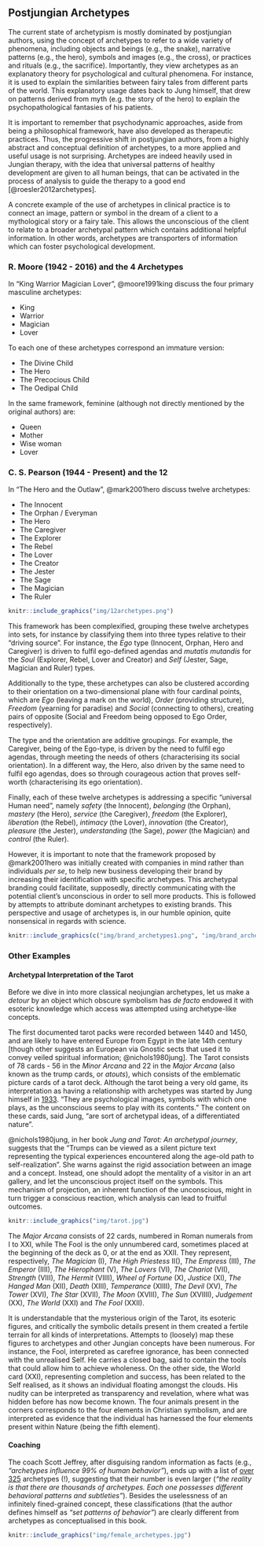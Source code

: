 ## Postjungian Archetypes

The current state of archetypism is mostly dominated by postjungian authors, using the concept of archetypes to refer to a wide variety of phenomena, including objects and beings (e.g., the snake), narrative patterns (e.g., the hero), symbols and images (e.g., the cross), or practices and rituals (e.g., the sacrifice). Importantly, they view archetypes as an explanatory theory for psychological and cultural phenomena. For instance, it is used to explain the similarities between fairy tales from different parts of the world. This explanatory usage dates back to Jung himself, that drew on patterns derived from myth (e.g. the story of the hero) to explain the psychopathological fantasies of his patients. 


It is important to remember that psychodynamic approaches, aside from being a philosophical framework, have also developed as therapeutic practices. Thus, the progressive shift in postjungian authors, from a highly abstract and conceptual definition of archetypes, to a more applied and useful usage is not surprising. Archetypes are indeed heavily used in Jungian therapy, with the idea that universal patterns of healthy development are given to all human beings, that can be activated in the process of analysis to guide the therapy to a good end [@roesler2012archetypes].

A concrete example of the use of archetypes in clinical practice is to connect an image, pattern or symbol in the dream of a client to a mythological story or a fairy tale. This allows the unconscious of the client to relate to a broader archetypal pattern which contains additional helpful information. In other words, archetypes are transporters of information which can foster psychological development.


### R. Moore (1942 - 2016) and the 4 Archetypes

In "King Warrior Magician Lover", @moore1991king discuss the four primary masculine archetypes:

- King
- Warrior
- Magician
- Lover
  
To each one of these archetypes correspond an immature version: 

- The Divine Child
- The Hero
- The Precocious Child
- The Oedipal Child

  
In the same framework, feminine (although not directly mentioned by the original authors) are:

- Queen 
- Mother
- Wise woman
- Lover

### C. S. Pearson (1944 - Present) and the 12

In "The Hero and the Outlaw", @mark2001hero discuss twelve archetypes:
 
- The Innocent
- The Orphan / Everyman
- The Hero
- The Caregiver
- The Explorer
- The Rebel
- The Lover
- The Creator
- The Jester
- The Sage
- The Magician
- The Ruler


```r
knitr::include_graphics("img/12archetypes.png")
```

This framework has been complexified, grouping these twelve archetypes into sets, for instance by classifying them into three types relative to their "driving source". For instance, the *Ego* type (Innocent, Orphan, Hero and Caregiver) is driven to fulfil ego-defined agendas and *mutatis mutandis* for the *Soul* (Explorer, Rebel, Lover and Creator) and *Self* (Jester, Sage, Magician and Ruler) types. 

Additionally to the type, these archetypes can also be clustered according to their orientation on a two-dimensional plane with four cardinal points, which are *Ego* (leaving a mark on the world), *Order* (providing structure), *Freedom* (yearning for paradise) and *Social* (connecting to others), creating pairs of opposite (Social and Freedom being opposed to Ego Order, respectively).

The type and the orientation are additive groupings. For example, the Caregiver, being of the Ego-type, is driven by the need to fulfil ego agendas, through meeting the needs of others (characterising its social orientation). In a different way, the Hero, also driven by the same need to fulfil ego agendas, does so through courageous action that proves self-worth (characterising its ego orientation).

Finally, each of these twelve archetypes is addressing a specific "universal Human need", namely *safety* (the Innocent), *belonging* (the Orphan), *mastery* (the Hero), *service* (the Caregiver), *freedom* (the Explorer), *liberation* (the Rebel), *intimacy* (the Lover), *innovation* (the Creator), *pleasure* (the Jester), *understanding* (the Sage), *power* (the Magician) and *control* (the Ruler).


However, it is important to note that the framework proposed by @mark2001hero was initially created with companies in mind rather than individuals *per se*, to help new business developing their brand by increasing their identification with specific archetypes. This archetypal branding could facilitate, supposedly, directly communicating with the potential client's unconscious in order to sell more products. This is followed by attempts to attribute dominant archetypes to existing brands. This perspective and usage of archetypes is, in our humble opinion, quite nonsensical in regards with science.


```r
knitr::include_graphics(c("img/brand_archetypes1.png", "img/brand_archetypes2.png"))
```


### Other Examples


#### Archetypal Interpretation of the Tarot

Before we dive in into more classical neojungian archetypes, let us make a *detour* by an object which obscure symbolism has *de facto* endowed it with esoteric knowledge which access was attempted using archetype-like concepts.

The first documented tarot packs were recorded between 1440 and 1450, and are likely to have entered Europe from Egypt in the late 14th century [though other suggests an European via Gnostic sects that used it to convey veiled spiritual information; @nichols1980jung]. The Tarot consists of 78 cards - 56 in the *Minor Arcana* and 22 in the *Major Arcana* (also known as the trump cards, or *atouts*), which consists of the emblematic picture cards of a tarot deck. Although the tarot being a very old game, its interpretation as having a relationship with archetypes was started by Jung himself in [1933](https://marykgreer.com/2008/03/31/carl-jung-and-tarot/). "They are psychological images, symbols with which one plays, as the unconscious seems to play with its contents." The content on these cards, said Jung, "are sort of archetypal ideas, of a differentiated nature". 

@nichols1980jung, in her book *Jung and Tarot: An archetypal journey*, suggests that the "Trumps can be viewed as a silent picture text representing the typical experiences encountered along the age-old path to self-realization". She warns against the rigid association between an image and a concept. Instead, one should adopt the mentality of a visitor in an art gallery, and let the unconscious project itself on the symbols. This mechanism of projection, an inherent function of the unconscious, might in turn trigger a conscious reaction, which analysis can lead to fruitful outcomes.

```r
knitr::include_graphics("img/tarot.jpg")
```

The *Major Arcana* consists of 22 cards, numbered in Roman numerals from I to XXI, while The Fool is the only unnumbered card, sometimes placed at the beginning of the deck as 0, or at the end as XXII. They represent, respectively, *The Magician* (I), *The High Priestess* II(), *The Empress* (III), *The Emperor* (IIII), *The Hierophant* (V), *The Lovers* (VI), *The Chariot* (VII), *Strength* (VIII), *The Hermit* (VIIII), *Wheel of Fortune* (X), *Justice* (XI), *The Hanged Man* (XII), *Death* (XIII), *Temperance* (XIIII), *The Devil* (XV), *The Tower* (XVI), *The Star* (XVII), *The Moon* (XVIII), *The Sun* (XVIIII), *Judgement* (XX), *The World* (XXI) and *The Fool* (XXII).

It is understandable that the mysterious origin of the Tarot, its esoteric figures, and critically the symbolic details present in them created a fertile terrain for all kinds of interpretations. Attempts to (loosely) map these figures to archetypes and other Jungian concepts have been numerous. For instance, the Fool, interpreted as carefree ignorance, has been connected with the unrealised Self. He carries a closed bag, said to contain the tools that could allow him to achieve wholeness. On the other side, the World card (XXI), representing completion and success, has been related to the Self realised, as it shows an individual floating amongst the clouds. His nudity can be interpreted as transparency and revelation, where what was hidden before has now become known. The four animals present in the corners corresponds to the four elements in Christian symbolism, and are interpreted as evidence that the individual has harnessed the four elements present within Nature (being the fifth element).


#### Coaching


The coach Scott Jeffrey, after disguising random information as facts (e.g., *"archetypes influence 99% of human behavior"*), ends up with a list of [over 325](https://scottjeffrey.com/archetypes-list/) archetypes (!), suggesting that their number is even larger (*"the reality is that there are thousands of archetypes. Each one possesses different behavioral patterns and subtleties"*). Besides the uselessness of an infinitely fined-grained concept, these classifications (that the author defines himself as *"set patterns of behavior"*) are clearly different from archetypes as conceptualised in this book.


```r
knitr::include_graphics("img/female_archetypes.jpg")
```

